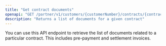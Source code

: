 ```yaml
---
title: "Get contract documents"
openapi: "GET /partner/v1/customers/{customerNumber}/contracts/{contractNumber}/documents"
description: "Returns a list of documents for a given contract"
---
```


You can use this API endpoint to retrieve the list of documents related to a particular contract. This includes pre-payment and settlement invoices. 